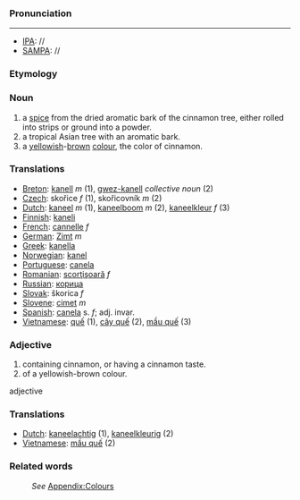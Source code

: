 ===Pronunciation===
----

*[[IPA]]: //
*[[SAMPA]]: //

===Etymology===
===Noun===
#a [[spice]] from the dried aromatic bark of the cinnamon tree, either rolled into strips or ground into a powder.
#a tropical Asian tree with an aromatic bark.
#a [[yellow]]ish-[[brown]] [[color|colour]], the color of cinnamon.
=== Translations ===
*[[Breton]]: [[kanell]] ''m'' (1), [[gwez-kanell]] ''collective noun'' (2)
*[[Czech]]:  skořice  ''f'' (1),  skořicovník  ''m'' (2)
*[[Dutch]]: [[kaneel]] ''m'' (1), [[kaneelboom]] ''m'' (2), [[kaneelkleur]] ''f'' (3)
*[[Finnish]]: [[kaneli]]
*[[French]]: [[cannelle]] ''f''
*[[German]]: [[Zimt]] ''m''
*[[Greek]]: [[kanella]]
*[[Norwegian]]: [[kanel]]
*[[Portuguese]]: [[canela]]
*[[Romanian]]: [[scorţişoară]] ''f''
*[[Russian]]: [[корица]]
*[[Slovak]]:  škorica  ''f''
*[[Slovene]]: [[cimet]] ''m''
*[[Spanish]]: [[canela]] s. ''f''; adj. invar. 
*[[Vietnamese]]: [[quế]] (1), [[cây quế]] (2), [[mầu quế]] (3)

===Adjective===
#containing cinnamon, or having a cinnamon taste.
#of a yellowish-brown colour.
adjective
=== Translations ===
*[[Dutch]]: [[kaneelachtig]] (1), [[kaneelkleurig]] (2)
*[[Vietnamese]]: [[mầu quế]] (2)
===Related words===
:''See'' [[Wiktionary_Appendix:Colours|Appendix:Colours]]